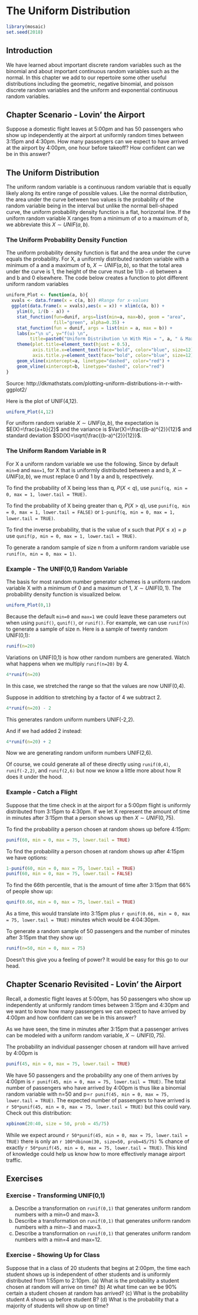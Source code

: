 # The Uniform Distribution {#uniform_distribution}

```r
library(mosaic)
set.seed(2018)
```

## Introduction {#introduction}

We have learned about important discrete random variables such as the binomial and about important continuous random variables such as the normal. In this chapter we add to our repertoire some other useful distributions including the geometric, negative binomial, and poisson discrete random variables and the uniform and exponential continuous random variables. 

## Chapter Scenario - Lovin' the Airport {#chapter_scenario_lovin_the_airport}

Suppose a domestic flight leaves at 5:00pm and has 50 passengers who show up independently at the airport at uniformly random times between 3:15pm and 4:30pm. How many passengers can we expect to have arrived at the airport by 4:00pm, one hour before takeoff? How confident can we be in this answer?

## The Uniform Distribution {#the_uniform_distribution}

The uniform random variable is a continuous random variable that is equally likely along its entire range of possible values. Like the normal distribution, the area under the curve between two values is the probability of the random variable being in the interval but unlike the normal bell-shaped curve, the uniform probability density function is a flat, horizontal line. If the uniform random variable X ranges from a minimum of $a$ to a maximum of $b$, we abbreviate this $X \sim UNIF(a,b)$.

### The Uniform Probability Density Function {#the_uniform_probability_density_function}

The uniform probability density function is flat and the area under the curve equals the probability. For X, a uniformly distributed random variable with a minimum of a and a maximum of b, $X \sim UNIF(a,b)$, so that the total area under the curve is 1, the height of the curve must be $1/(b-a)$ between a and b and 0 elsewhere. The code below creates a function to plot different uniform random variables

```r
uniform_Plot <- function(a, b){
  xvals <- data.frame(x = c(a, b)) #Range for x-values
  ggplot(data.frame(x = xvals),aes(x = x)) + xlim(c(a, b)) + 
    ylim(0, 1/(b - a)) +
    stat_function(fun=dunif, args=list(min=a, max=b), geom = "area", 
                  fill="green", alpha=0.35) + 
    stat_function(fun = dunif, args = list(min = a, max = b)) +
    labs(x="\n u", y="f(u) \n", 
         title=paste0("Uniform Distribution \n With Min = ", a, " & Max = ", b, " \n")) +
    theme(plot.title=element_text(hjust = 0.5),
          axis.title.x=element_text(face="bold", color="blue", size=12),
          axis.title.y=element_text(face="bold", color="blue", size=12)) +
    geom_vline(xintercept=a, linetype="dashed", color="red") +
    geom_vline(xintercept=b, linetype="dashed", color="red")
}
```

Source: http://dkmathstats.com/plotting-uniform-distributions-in-r-with-ggplot2/ 

Here is the plot of UNIF(4,12).

```r
uniform_Plot(4,12)
```

For uniform random variable $X \sim UNIF(a,b)$, the expectation is $E(X)=\frac{a+b}{2}$ and the variance is $Var(X)=\frac{(b-a)^{2}}{12}$ and standard deviation $SD(X)=\sqrt{\frac{(b-a)^{2}}{12}}$.

### The Uniform Random Variable in R

For X a uniform random variable we use the following. Since by default `min=0` and `max=1`, for X that is uniformly distributed between a and b, $X \sim UNIF(a,b)$, we must replace 0 and 1 by a and b, respectively.
 
To find the probability of X being less than q, $P(X < q)$, use `punif(q, min = 0, max = 1, lower.tail = TRUE)`.

To find the probability of X being greater than q, $P(X > q)$, use `punif(q, min = 0, max = 1, lower.tail = FALSE)` or `1-punif(q, min = 0, max = 1, lower.tail = TRUE)`.

To find the inverse probability, that is the value of x such that $P(X \leq x) = p$ use `qunif(p, min = 0, max = 1, lower.tail = TRUE)`.

To generate a random sample of size n from a uniform random variable use `runif(n, min = 0, max = 1)`.


### Example - The UNIF(0,1) Random Variable

The basis for most random number generator schemes is a uniform random variable X with a minimum of 0 and a maximum of 1, $X \sim UNIF(0,1)$. The probability density function is visualized below.

```r
uniform_Plot(0,1)
```

Because the default `min=0` and `max=1` we could leave these parameters out when using `punif()`, `qunif()`, or `runif()`. For example, we can use `runif(n)` to generate a sample of size n. Here is a sample of twenty random UNIF(0,1):

```r
runif(n=20)
```

Variations on UNIF(0,1) is how other random numbers are generated. Watch what happens when we multiply `runif(n=20)` by 4.

```r
4*runif(n=20)
```

In this case, we stretched the range so that the values are now UNIF(0,4).

Suppose in addition to stretching by a factor of 4 we subtract 2.

```r
4*runif(n=20) - 2
```

This generates random uniform numbers UNIF(-2,2).

And if we had added 2 instead:

```r
4*runif(n=20) + 2
```

Now we are generating random uniform numbers UNIF(2,6).

Of course, we could generate all of these directly using `runif(0,4)`, `runif(-2,2)`, and `runif(2,6)` but now we know a little more about how R does it under the hood.

### Example - Catch a Flight

Suppose that the time check in at the airport for a 5:00pm flight is uniformly distributed from 3:15pm to 4:30pm. If we let X represent the amount of time in minutes after 3:15pm that a person shows up then $X \sim UNIF(0,75)$.

To find the probability a person chosen at random shows up before 4:15pm:

```r
punif(60, min = 0, max = 75, lower.tail = TRUE)
```

To find the probability a person chosen at random shows up after 4:15pm we have options:

```r
1-punif(60, min = 0, max = 75, lower.tail = TRUE)
punif(60, min = 0, max = 75, lower.tail = FALSE)
```

To find the 66th percentile, that is the amount of time after 3:15pm that $66\%$ of people show up:

```r
qunif(0.66, min = 0, max = 75, lower.tail = TRUE)
```

As a time, this would translate into 3:15pm plus `r qunif(0.66, min = 0, max = 75, lower.tail = TRUE)` minutes which would be 4:04:30pm.

To generate a random sample of 50 passengers and the number of minutes after 3:15pm that they show up:

```r
runif(n=50, min = 0, max = 75)
```

Doesn't this give you a feeling of power? It would be easy for this go to our head.

## Chapter Scenario Revisited - Lovin' the Airport {#chapter_scenario_revisited_lovin_the_airport}

Recall, a domestic flight leaves at 5:00pm, has 50 passengers who show up independently at uniformly random times between 3:15pm and 4:30pm and we want to know how many passengers we can expect to have arrived by 4:00pm and how confident can we be in this answer?

As we have seen, the time in minutes after 3:15pm that a passenger arrives can be modeled with a uniform random variable, $X \sim UNIF(0,75)$.

The probability an individual passenger chosen at random will have arrived by 4:00pm is

```r
punif(45, min = 0, max = 75, lower.tail = TRUE)
```

We have 50 passengers and the probability any one of them arrives by 4:00pm is `r punif(45, min = 0, max = 75, lower.tail = TRUE)`. The total number of passengers who have arrived by 4:00pm is thus like a binomial random variable with n=50 and p=`r punif(45, min = 0, max = 75, lower.tail = TRUE)`. The expected number of passengers to have arrived is `r 50*punif(45, min = 0, max = 75, lower.tail = TRUE)` but this could vary. Check out this distribution:

```r
xpbinom(20:40, size = 50, prob = 45/75)
```

While we expect around `r 50*punif(45, min = 0, max = 75, lower.tail = TRUE)` there is only an `r 100*dbinom(30, size=50, prob=45/75)` $\%$ chance of exactly `r 50*punif(45, min = 0, max = 75, lower.tail = TRUE)`. This kind of knowledge could help us know how to more effectively manage airport traffic.


## Exercises {#exercises}

### Exercise - Transforming UNIF(0,1)

(a) Describe a transformation on `runif(0,1)` that generates uniform random numbers with a min=0 and max=3.
(b) Describe a transformation on `runif(0,1)` that generates uniform random numbers with a min=-3 and max=3.
(c) Describe a transformation on `runif(0,1)` that generates uniform random numbers with a min=4 and max=12.

### Exercise - Showing Up for Class

Suppose that in a class of 20 students that begins at 2:00pm, the time each student shows up is independent of other students and is uniformly distributed from 1:55pm to 2:10pm.
(a) What is the probability a student chosen at random will arrive on time?
(b) At what time can we be 90% certain a student chosen at random has arrived?
(c) What is the probability student A shows up before student B?
(d) What is the probability that a majority of students will show up on time?


